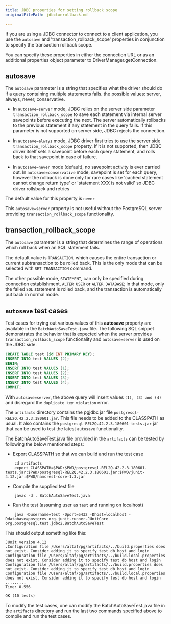 ```yaml
---
title: JDBC properties for setting rollback scope 
originalFilePath: jdbctxnrollback.md

---
```


If you are using a JDBC connector to connect to a client application, you use the `autosave` and 'transaction_rollback_scope' properties in conjunction to specify the transaction rollback scope.

You can specify these properties in either the connection URL or as an
additional properties object parameter to DriverManager.getConnection.

## autosave

The `autosave` parameter is a string that specifies what the driver should do if a query containing
      multiple statements fails. the possible values: server, always, never, conservative. 

- In `autosave=server` mode, JDBC relies on the server side parameter `transaction_rollback_scope`
to save each statement via internal server savepoints before
executing the next. The server automatically rollbacks to the previous
statement if any statement in the query fails. If this parameter
is not supported on server side, JDBC rejects the connection. 

- In
`autosave=always` mode, JDBC driver first tries to use the server
side `transaction_rollback_scope` property. If it is not supported,
then JDBC driver itself sets a savepoint before each query
statement, and rolls back to that savepoint in case of failure.
      
- In `autosave=never` mode (default), no savepoint activity is ever
carried out. In `autosave=conservative` mode, savepoint is set for
each query, however the rollback is done only for rare cases like
'cached statement cannot change return type' or 'statement XXX is
not valid' so JDBC driver rollsback and retries

The default value for this property is `never`

This `autosave=server` property is not useful
without the PostgreSQL server providing `transaction_rollback_scope`
functionality.

## transaction_rollback_scope

The `autosave` parameter is a string that determines the range of
operations which roll back when an SQL statement fails. 

The default value is `TRANSACTION`, which causes the entire transaction or
current subtransaction to be rolled back. This is the only mode
that can be selected with `SET TRANSACTION` command. 
      
The other possible mode, `STATEMENT`, can only be specified during connection
establishment, `ALTER USER` or `ALTER DATABASE`; in that mode, only
the failed `SQL` statement is rolled back, and the transaction is
automatically put back in normal mode.

## `autosave` test cases
Test cases for trying out various values of this **autosave** property
are available in the `BatchAutoSaveTest.java` file. The following
SQL snippet demonstrates the behavior that is expected when the
server provides `transaction_rollback_scope` functionality and
`autosave=server` is used on the JDBC side.

```sql
CREATE TABLE test (id INT PRIMARY KEY);
INSERT INTO test VALUES (2);
BEGIN;
INSERT INTO test VALUES (1);
INSERT INTO test VALUES (2);
INSERT INTO test VALUES (3);
INSERT INTO test VALUES (4);
COMMIT;
```

With `autosave=server`, the above query will insert values `(1), (3) and
(4)` and disregard the `duplicate key violation` error.

The `artifacts` directory contains the pgjdbc jar file
`postgresql-REL2Q.42.2.3.180601.jar`. This file needs to
be added to the CLASSPATH as usual. It also contains the
`postgresql-REL2Q.42.2.3.180601-tests.jar` jar that can be used to test
the latest `autosave` functionality.

The BatchAutoSaveTest.java file provided in the `artifacts` can be
tested by following the below mentioned steps:

-   Export CLASSPATH so that we can build and run the test case

```sh-session
    cd artifacts
    export CLASSPATH=$PWD:$PWD/postgresql-REL2Q.42.2.3.180601-tests.jar:$PWD/postgresql-REL2Q.42.2.3.180601.jar:$PWD/junit-4.12.jar:$PWD/hamcrest-core-1.3.jar
```

-   Compile the supplied test file

```sh-session
    javac -d . BatchAutoSaveTest.java
```

-   Run the test (assuming user as `test` and running on localhost)

```sh-session
    java -Dusername=test -Dport=5432 -Dhost=localhost -Ddatabase=postgres org.junit.runner.JUnitCore org.postgresql.test.jdbc2.BatchAutoSaveTest
```

This should output something like this:

```sh-session
JUnit version 4.12
.Configuration file /Users/altaf/pg/artifacts/../build.properties does not exist. Consider adding it to specify test db host and login
Configuration file /Users/altaf/pg/artifacts/../build.local.properties does not exist. Consider adding it to specify test db host and login
Configuration file /Users/altaf/pg/artifacts/../build.properties does not exist. Consider adding it to specify test db host and login
Configuration file /Users/altaf/pg/artifacts/../build.local.properties does not exist. Consider adding it to specify test db host and login
.........
Time: 0.556

OK (10 tests)
```

To modify the test cases, one can modify the BatchAutoSaveTest.java file
in the `artifacts` directory and run the last two commands specified
above to compile and run the test cases.
